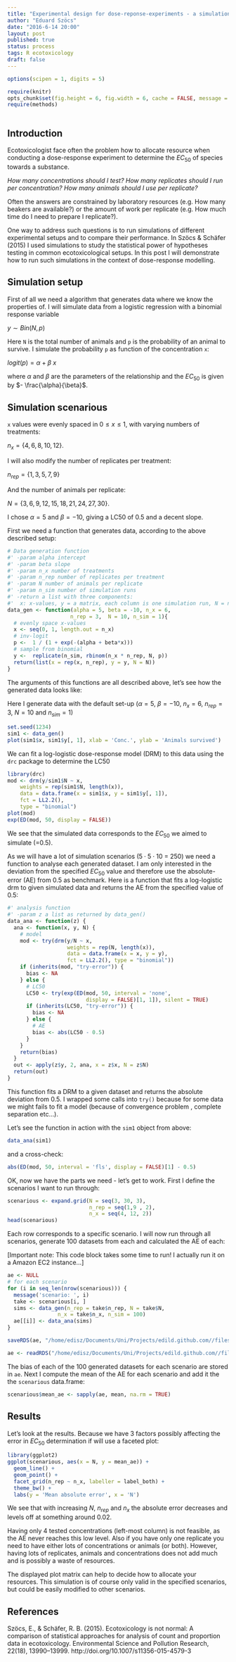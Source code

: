 ```yaml
---
title: "Experimental design for dose-reponse-experiments - a simulation"
author: "Eduard Szöcs"
date: "2016-6-14 20:00"
layout: post
published: true
status: process
tags: R ecotoxicology
draft: false
---
```


```r
options(scipen = 1, digits = 5)
```
```r
require(knitr)
opts_chunk$set(fig.height = 6, fig.width = 6, cache = FALSE, message = FALSE, echo = TRUE, cache = TRUE)
require(methods)
```
<img src="http://vg03.met.vgwort.de/na/9bf3caab5a394f028eb7c781ea3e73d6" width="1" height="1" alt="">


## Introduction

Ecotoxicologist face often the problem how to allocate resource when conducting a dose-response experiment to determine the $EC_{50}$ of species towards a substance.

*How many concentrations should I test?* *How many replicates should I run per concentration?*
*How many animals should I use per replicate?*

Often the answers are constrained by laboratory resources (e.g. How many beakers are available?) or the amount of work per replicate (e.g. How much time do I need to prepare I replicate?).

One way to address such questions is to run simulations of different experimental setups and to compare their performance.
In Szöcs & Schäfer (2015) I used simulations to study the statistical power of hypotheses testing in common ecotoxicological setups.
In this post I will demonstrate how to run such simulations in the context of dose-response modelling.


## Simulation setup

First of all we need a algorithm that generates data where we know the properties of.
I will simulate data from a logistic regression with a binomial response variable

$y \sim Bin(N, p)$

Here `N` is the total number of animals and `p` is the probability of an animal to survive.
I simulate the probability `p` as function of the concentration `x`:

$logit(p) = \alpha + \beta~x$

where $\alpha$ and $\beta$ are the parameters of the relationship and the $EC_{50}$ is given by $- \frac{\alpha}{\beta}$.



## Simulation scenarious

`x` values were evenly spaced in $0 \le x \le 1$, with varying numbers of treatments: 

$n_{x} = \{4,6,8,10,12\}$.

I will also modify the number of replicates per treatment:

$n_{rep} = \{1, 3, 5, 7, 9\}$

And the number of animals per replicate:

$N = \{3, 6, 9, 12, 15, 18, 21, 24, 27, 30\}$.

I chose $\alpha = 5$ and $\beta = -10$, giving a LC50 of 0.5 and a decent slope.

First we need a function that generates data, according to the above described setup:

```r
# Data generation function
#' -param alpha intercept
#' -param beta slope  
#' -param n_x number of treatments
#' -param n_rep number of replicates per treatment
#' -param N number of animals per replicate
#' -param n_sim number of simulation runs
#' -return a list with three components:
#'  x: x-values, y = a matrix, each column is one simulation run, N = number of animals
data_gen <- function(alpha = 5, beta = -10, n_x = 6, 
                    n_rep = 3,  N = 10, n_sim = 1){
  # evenly space x-values
  x <- seq(0, 1, length.out = n_x) 
  # inv-logit
  p <-  1 / (1 + exp(-(alpha + beta*x)))  
  # sample from binomial
  y <-  replicate(n_sim, rbinom(n_x * n_rep, N, p)) 
  return(list(x = rep(x, n_rep), y = y, N = N))
}
```

The arguments of this functions are all described above, let's see how the generated data looks like:

Here I generate data with the default set-up ($\alpha = 5$, $\beta = -10$, $n_x = 6$, $n_{rep} = 3$, $N = 10$ and $n_{sim}=1$)

```r
set.seed(1234)
sim1 <- data_gen()
plot(sim1$x, sim1$y[, 1], xlab = 'Conc.', ylab = 'Animals survived')
```

We can fit a log-logistic dose-response model (DRM) to this data using the `drc` package to determine the LC50

```r
library(drc)
mod <- drm(y/sim1$N ~ x, 
    weights = rep(sim1$N, length(x)),
    data = data.frame(x = sim1$x, y = sim1$y[, 1]), 
    fct = LL2.2(), 
    type = "binomial")
plot(mod)
exp(ED(mod, 50, display = FALSE))
```

We see that the simulated data corresponds to the $EC_{50}$ we aimed to simulate (=0.5).

As we will have a lot of simulation scenarios ($5 \cdot 5 \cdot 10~=~250$) we need a function to analyse each generated dataset. 
I am only interested in the deviation from the specified $EC_{50}$ value and therefore use the absolute-error (AE) from 0.5 as benchmark.
Here is a function that fits a log-logistic drm to given simulated data and returns the AE from the specified value of 0.5:

```r
#' analysis function
#' -param z a list as returned by data_gen()
data_ana <- function(z) {
  ana <- function(x, y, N) {
    # model
    mod <- try(drm(y/N ~ x, 
                   weights = rep(N, length(x)),
                   data = data.frame(x = x, y = y), 
                   fct = LL2.2(), type = "binomial"))
    if (inherits(mod, "try-error")) {
      bias <- NA
    } else {
      # LC50
      LC50 <- try(exp(ED(mod, 50, interval = 'none', 
                         display = FALSE)[1, 1]), silent = TRUE)
      if (inherits(LC50, "try-error")) {
        bias <- NA
      } else {
        # AE
        bias <- abs(LC50 - 0.5)
      }
    }
    return(bias)
  }
  out <- apply(z$y, 2, ana, x = z$x, N = z$N)
  return(out)
}
```

This function fits a DRM to a given dataset and returns the absolute deviation from 0.5.
I wrapped some calls into `try()` because for some data we might fails to fit a model (because of convergence problem , complete separation etc...).

Let's see the function in action with the `sim1` object from above:

```r
data_ana(sim1)
```

and a cross-check:
```r
abs(ED(mod, 50, interval = 'fls', display = FALSE)[1] - 0.5)
```



OK, now we have the parts we need - let's get to work.
First I define the scenarios I want to run through:

```r
scenarious <- expand.grid(N = seq(3, 30, 3),
                          n_rep = seq(1,9 , 2),
                          n_x = seq(4, 12, 2))
head(scenarious)
```

Each row corresponds to a specific scenario.
I will now run through all scenarios, generate 100 datasets from each and calculated the AE of each:

[Important note: This code block takes some time to run! I actually run it on a Amazon EC2 instance...]
```r
ae <- NULL
# for each scenario
for (i in seq_len(nrow(scenarious))) {
  message('scenario: ', i)
  take <- scenarious[i, ]
  sims <- data_gen(n_rep = take$n_rep, N = take$N, 
                n_x = take$n_x, n_sim = 100)
  ae[[i]] <- data_ana(sims)
}
```

```r
saveRDS(ae, "/home/edisz/Documents/Uni/Projects/edild.github.com//files/ae.rds")
```

```r
ae <- readRDS("/home/edisz/Documents/Uni/Projects/edild.github.com//files/ae.rds")
```


The bias of each of the 100 generated datasets for each scenario are stored in `ae`.
Next I compute the mean of the AE for each scenario and add it the the `scenarious` data.frame:

```r
scenarious$mean_ae <- sapply(ae, mean, na.rm = TRUE)
```

## Results
Let's look at the results. Because we have 3 factors possibly affecting the error in $EC_{50}$ determination if will use a faceted plot:

```r
library(ggplot2)
ggplot(scenarious, aes(x = N, y = mean_ae)) +
  geom_line() +
  geom_point() +
  facet_grid(n_rep ~ n_x, labeller = label_both) +
  theme_bw() +
  labs(y = 'Mean absolute error', x = 'N')
```

We see that with increasing $N$, $n_{rep}$ and $n_x$ the absolute error decreases and levels off at something around 0.02.

Having only 4 tested concentrations (left-most column) is not feasible, as the AE never reaches this low level.
Also if you have only one replicate you need to have either lots of concentrations or animals (or both).
However, having lots of replicates, animals and concentrations does not add much and is possibly a waste of resources.

The displayed plot matrix can help to decide how to allocate your resources.
This simulation is of course only valid in the specified scenarios, but could be easily modified to other scenarios.


## References

Szöcs, E., & Schäfer, R. B. (2015). Ecotoxicology is not normal: A comparison of statistical approaches for analysis of count and proportion data in ecotoxicology. Environmental Science and Pollution Research, 22(18), 13990–13999. http://doi.org/10.1007/s11356-015-4579-3


